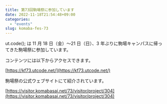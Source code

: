 ```yaml
---
title: 第73回駒場祭に参加しています
date: 2022-11-18T21:54:48+09:00
categories:
  - "events"
slug: komaba-fes-73
---
```


ut.code(); は 11 月 18 日（金）〜21 日（日）、3 年ぶりに駒場キャンパスに帰ってきた駒場祭に参加しています。

コンテンツには以下からアクセスできます。

[https://kf73.utcode.net/](https://kf73.utcode.net/)

駒場祭の公式ウェブサイトにて紹介されています。

[https://visitor.komabasai.net/73/visitor/project/304](https://visitor.komabasai.net/73/visitor/project/304)

